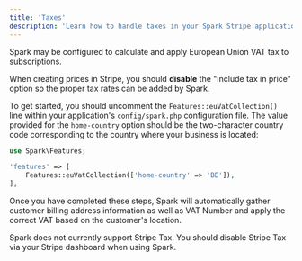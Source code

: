 ```yaml
---
title: 'Taxes'
description: 'Learn how to handle taxes in your Spark Stripe application.'
---
```


Spark may be configured to calculate and apply European Union VAT tax to subscriptions.

<Note>

When creating prices in Stripe, you should **disable** the "Include tax in price" option so the proper tax rates can be added by Spark.
</Note>

To get started, you should uncomment the `Features::euVatCollection()` line within your application's `config/spark.php` configuration file. The value provided for the `home-country` option should be the two-character country code corresponding to the country where your business is located:

```php
use Spark\Features;

'features' => [
    Features::euVatCollection(['home-country' => 'BE']),
],
```

Once you have completed these steps, Spark will automatically gather customer billing address information as well as VAT Number and apply the correct VAT based on the customer's location.

<Note>
Spark does not currently support Stripe Tax. You should disable Stripe Tax via your Stripe dashboard when using Spark.
</Note>
